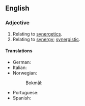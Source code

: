 ==English==

===Adjective===
{{en-adj}}

# Relating to [[synergetics]].
# Relating to [[synergy]]; [[synergistic]].

====Translations====
{{trans-top|synergistic}}
* German: {{t|de|synergetisch}}
* Italian: {{t|it|sinergico}}
* Norwegian:
*: Bokmål: {{t|nb|synergetisk}}
{{trans-mid}}
* Portuguese: {{t|pt|sinérgico}}
* Spanish: {{t|es|sinérgico}}
{{trans-bottom}}